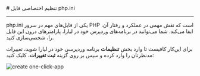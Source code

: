 

<Layout>
<Head>
<title>مستندات تنظیم اختصاصی php.ini در WordPress  - لیارا</title>
<meta property="og:title" content="مستندات خدمات رایانش ابری لیارا" />
<meta property="og:description" content="مستندات مربوط به نحوه تنظیم اختصاصی فایل php.ini در WordPress در لیارا"  />
</Head>
# تنظیم اختصاصی فایل php.ini
<hr className="mb-2" />

<Important>php.ini</Important> یکی از فایل‌های مهم در سرور PHP است که نقش مهمی در عملکرد و رفتار آن، ایفا می‌کند. شما می‌توانید در برنامه‌های 
وردپرس خود در لیارا، پارامترهای درون این فایل را، شخصی‌سازی کنید.

برای این‌کار کافیست تا وارد بخش <b>تنظیمات</b> برنامه وردپرسی خود در لیارا شوید، تغییرات مدنظرتان را وارد کرده و سپس بر روی گزینه <b>ثبت تغییرات</b>، کلیک کنید:
<div className="h-4" />
<img src="https://media.liara.ir/docs/customize-php-ini-in-wordpress-using-console.gif" alt="create one-click-app" />


</Layout>